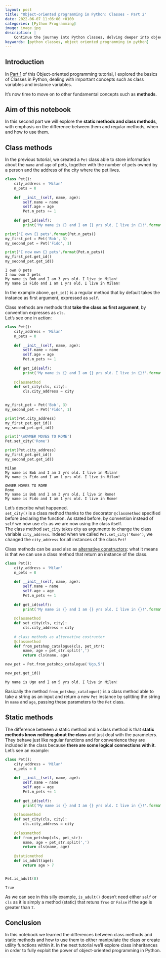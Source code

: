 ```yaml
---
layout: post
title: "Object-oriented programming in Python: Classes - Part 2"
date: 2022-06-07 11:06:00 +0100
categories: [Python Programming]
image: image.jpg
description: |
    Continue the journey into Python classes, delving deeper into object-oriented programming concepts and applications
keywords: [python classes, object oriented programming in python]
---
```



## Introduction
In [Part 1](https://jacoporepossi.github.io/learningq/python%20programming/2022/05/28/python-classes-part1.html) of this Object-oriented programming tutorial, I explored the basics of Classes in Python, dealing with important concepts such as class variables and instance variables.

It's now time to move on to other fundamental concepts such as **methods**.

## Aim of this notebook

In this second part we will explore the **static methods and class methods**, with emphasis on the difference between them and regular methods, when and how to use them.

## Class methods

In the previous tutorial, we created a `Pet` class able to store information about the `name` and `age` of pets, together with the number of pets owned by a person and the address of the city where the pet lives.


```python
class Pet():
    city_address = 'Milan'
    n_pets = 0
    
    def __init__(self, name, age):
        self.name = name
        self.age = age
        Pet.n_pets += 1
    
    def get_id(self):
        print('My name is {} and I am {} yrs old. I live in {}!'.format(self.name, self.age, self.city_address))

print('I own {} pets'.format(Pet.n_pets))
my_first_pet = Pet('Bob', 3)
my_second_pet = Pet('Fido', 1)

print('I now own {} pets'.format(Pet.n_pets))
my_first_pet.get_id()
my_second_pet.get_id()
```

    I own 0 pets
    I now own 2 pets
    My name is Bob and I am 3 yrs old. I live in Milan!
    My name is Fido and I am 1 yrs old. I live in Milan!
    

In the example above, `get_id()` is a regular method that by default takes the instance as first argument, expressed as `self`.

Class methods are methods that **take the class as first argument**, by convention expresses as `cls`.\
Let's see one in action:


```python
class Pet():
    city_address = 'Milan'
    n_pets = 0
    
    def __init__(self, name, age):
        self.name = name
        self.age = age
        Pet.n_pets += 1
    
    def get_id(self):
        print('My name is {} and I am {} yrs old. I live in {}!'.format(self.name, self.age, self.city_address))
    
    @classmethod
    def set_city(cls, city):
        cls.city_address = city 
        

my_first_pet = Pet('Bob', 3)
my_second_pet = Pet('Fido', 1)

print(Pet.city_address)
my_first_pet.get_id()
my_second_pet.get_id()

print('\nOWNER MOVES TO ROME')
Pet.set_city('Rome')

print(Pet.city_address)
my_first_pet.get_id()
my_second_pet.get_id()
```

    Milan
    My name is Bob and I am 3 yrs old. I live in Milan!
    My name is Fido and I am 1 yrs old. I live in Milan!
    
    OWNER MOVES TO ROME
    Rome
    My name is Bob and I am 3 yrs old. I live in Rome!
    My name is Fido and I am 1 yrs old. I live in Rome!
    

Let's describe what happened.\
`set_city()` is a class method thanks to the decorator `@classmethod` specified before declaring the function. As stated before, by convention instead of `self` we now use `cls` as we are now using the class itself.\
The class method `set_city` takes city as argumento to change the class variable `city_address`. Indeed when we called `Pet.set_city('Rome')`, we changed the `city_address` for all instances of the class `Pet`!

Class methods can be used also as [alternative constructors](https://realpython.com/python-multiple-constructors/#providing-multiple-constructors-with-classmethod-in-python): what it means is that we can use a class method that return an instance of the class.


```python
class Pet():
    city_address = 'Milan'
    n_pets = 0
    
    def __init__(self, name, age):
        self.name = name
        self.age = age
        Pet.n_pets += 1
    
    def get_id(self):
        print('My name is {} and I am {} yrs old. I live in {}!'.format(self.name, self.age, self.city_address))
    
    @classmethod
    def set_city(cls, city):
        cls.city_address = city 
    
    # class methods as alternative costructor
    @classmethod
    def from_petshop_catalogue(cls, pet_str):
        name, age = pet_str.split(',')
        return cls(name, age)

new_pet = Pet.from_petshop_catalogue('Ugo,5')

new_pet.get_id()
```

    My name is Ugo and I am 5 yrs old. I live in Milan!
    

Basically the method `from_petshop_catalogue()` is a class method able to take a string as an input and return a new `Pet` instance by splitting the string in `name` and `age`, passing these parameters to the `Pet` class.

## Static methods

The difference between a static method and a class method is that **static methods know nothing about the class** and just deal with the parameters.
They behave just like regular functions and for convenience they are included in the class because **there are some logical connections with it**.\
Let's see an example:


```python
class Pet():
    city_address = 'Milan'
    n_pets = 0
    
    def __init__(self, name, age):
        self.name = name
        self.age = age
        Pet.n_pets += 1
    
    def get_id(self):
        print('My name is {} and I am {} yrs old. I live in {}!'.format(self.name, self.age, self.city_address))
    
    @classmethod
    def set_city(cls, city):
        cls.city_address = city 
        
    @classmethod
    def from_petshop(cls, pet_str):
        name, age = pet_str.split(',')
        return cls(name, age)
    
    @staticmethod
    def is_adult(age):
        return age > 7


Pet.is_adult(8)

```


    True



As we can see in this silly example, `is_adult()` doesn't need either `self` or `cls` as it is simply a method (static) that retuns `True` or `False` if the age is greater than `7`.

## Conclusion

In this notebook we learned the differences between class methods and static methods and how to use them to either manipulate the class or create utility functions within it.
In the next tutorial we'll explore class inheritances in order to fully exploit the power of object-oriented programming in Python.
